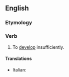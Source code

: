 ==English==

===Etymology===
{{prefix|en|under|develop}}

===Verb===
{{en-verb}}

# To [[develop]] insufficiently.

====Translations====
{{trans-top}}
* Italian: {{t|it|sottosviluppare}}
{{trans-bottom}}